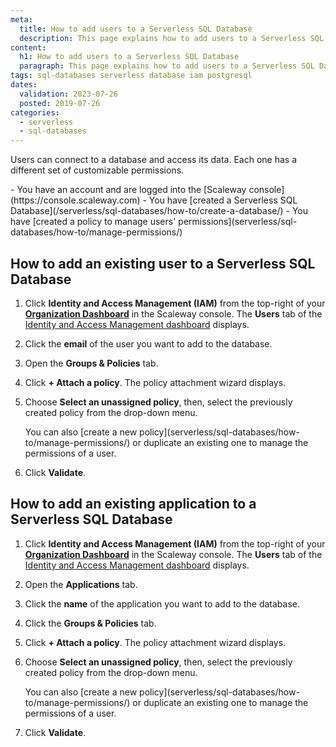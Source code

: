 ```yaml
---
meta:
  title: How to add users to a Serverless SQL Database
  description: This page explains how to add users to a Serverless SQL Database
content:
  h1: How to add users to a Serverless SQL Database
  paragraph: This page explains how to add users to a Serverless SQL Database
tags: sql-databases serverless database iam postgresql
dates:
  validation: 2023-07-26
  posted: 2019-07-26
categories:
  - serverless
  - sql-databases
---
```


Users can connect to a database and access its data. Each one has a different set of customizable permissions.

<Macro id="iam-requirements" />
 
<Message type="requirement">
  - You have an account and are logged into the [Scaleway console](https://console.scaleway.com)
  - You have [created a Serverless SQL Database](/serverless/sql-databases/how-to/create-a-database/)
  - You have [created a policy to manage users' permissions](serverless/sql-databases/how-to/manage-permissions/)
</Message>

## How to add an existing user to a Serverless SQL Database

1. Click **Identity and Access Management (IAM)** from the top-right of your [**Organization Dashboard**](https://console.scaleway.com/organization) in the Scaleway console. The **Users** tab of the [Identity and Access Management dashboard](https://console.scaleway.com/iam/users) displays.

2. Click the **email** of the user you want to add to the database.

3. Open the **Groups & Policies** tab.

4. Click **+ Attach a policy**. The policy attachment wizard displays.

5. Choose **Select an unassigned policy**, then, select the previously created policy from the drop-down menu.

    <Message type="note">
        You can also [create a new policy](serverless/sql-databases/how-to/manage-permissions/) or duplicate an existing one to manage the permissions of a user.
    </Message>

6. Click **Validate**.

## How to add an existing application to a Serverless SQL Database

1. Click **Identity and Access Management (IAM)** from the top-right of your [**Organization Dashboard**](https://console.scaleway.com/organization) in the Scaleway console. The **Users** tab of the [Identity and Access Management dashboard](https://console.scaleway.com/iam/users) displays.

2. Open the **Applications** tab.

2. Click the **name** of the application you want to add to the database.

3. Click the **Groups & Policies** tab.

4. Click **+ Attach a policy**. The policy attachment wizard displays.

5. Choose **Select an unassigned policy**, then, select the previously created policy from the drop-down menu.

    <Message type="note">
        You can also [create a new policy](serverless/sql-databases/how-to/manage-permissions/) or duplicate an existing one to manage the permissions of a user.
    </Message>

6. Click **Validate**.
